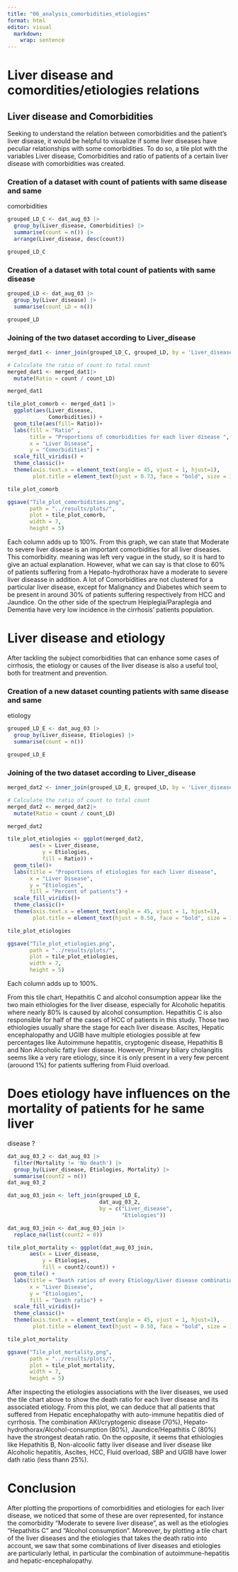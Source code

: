 ```yaml
---
title: "06_analysis_comorbidities_etiologies"
format: html
editor: visual
  markdown: 
    wrap: sentence
---
```


# Liver disease and comordities/etiologies relations

## Liver disease and Comorbidities

Seeking to understand the relation between comorbidities and the patient's liver
disease, it would be helpful to visualize if some liver diseases have peculiar 
relationships with some comorbidities. To do so, a tile plot with the variables
Liver disease, Comorbidities and ratio of patients of a certain liver disease
with comorbidities was created.

### Creation of a dataset with count of patients with same disease and same 
comorbidities

```r
grouped_LD_C <- dat_aug_03 |>
  group_by(Liver_disease, Comorbidities) |> 
  summarise(count = n()) |> 
  arrange(Liver_disease, desc(count)) 

grouped_LD_C
```

### Creation of a dataset with total count of patients with same disease

```r
grouped_LD <- dat_aug_03 |>
  group_by(Liver_disease) |> 
  summarise(count_LD = n())

grouped_LD
```

### Joining of the two dataset according to Liver_disease

```r
merged_dat1 <- inner_join(grouped_LD_C, grouped_LD, by = 'Liver_disease')

# Calculate the ratio of count to total count
merged_dat1 <- merged_dat1|>
  mutate(Ratio = count / count_LD)

merged_dat1
```

```r
tile_plot_comorb <- merged_dat1 |>
  ggplot(aes(Liver_disease, 
             Comorbidities)) +
  geom_tile(aes(fill= Ratio))+
  labs(fill = "Ratio" ,
       title = "Proportions of comorbidities for each liver disease ",
       x = "Liver Disease",
       y = "Comorbidities") +
  scale_fill_viridis() +
  theme_classic()+ 
  theme(axis.text.x = element_text(angle = 45, vjust = 1, hjust=1), 
        plot.title = element_text(hjust = 0.73, face = "bold", size = 14))

tile_plot_comorb
```

```r
ggsave("Tile_plot_comorbidities.png", 
       path = "../results/plots/",
       plot = tile_plot_comorb,
       width = 7,
       height = 5)
```


Each column adds up to 100%. From this graph, we can state that Moderate to
severe liver disease is an important comorbidities for all liver diseases. This 
comorbidity. meaning was left very vague in the study, so it is hard to give an 
actual explanation. However, what we can say is that close to 60% of patients 
suffering from a Hepato-hydrothorax have a moderate to severe liver diseasse in 
addition. A lot of Comorbidities are not clustered for a particular liver 
disease, except for Malignancy and Diabetes which seem to be present in around 
30% of patients suffering respectively from HCC and Jaundice. On the other side
of the spectrum Heiplegia/Paraplegia and Dementia have very low incidence in the
cirrhosis' patients population.

# Liver disease and etiology

After tackling the subject comorbidities that can enhance some cases of
cirrhosis, the etiology or causes of the liver disease is also a useful tool, 
both for treatment and prevention.

### Creation of a new dataset counting patients with same disease and same
etiology

```r
grouped_LD_E <- dat_aug_03 |> 
  group_by(Liver_disease, Etiologies) |> 
  summarise(count = n()) 

grouped_LD_E
```

### Joining of the two dataset according to Liver_disease

```r
merged_dat2 <- inner_join(grouped_LD_E, grouped_LD, by = 'Liver_disease')

# Calculate the ratio of count to total count
merged_dat2 <- merged_dat2|>
  mutate(Ratio = count / count_LD)

merged_dat2
```

```r
tile_plot_etiologies <- ggplot(merged_dat2, 
       aes(x = Liver_disease, 
           y = Etiologies, 
           fill = Ratio)) +
  geom_tile()+
  labs(title = "Proportions of etiologies for each liver disease",
       x = "Liver Disease",
       y = "Etiologies", 
       fill = "Percent of patients") + 
  scale_fill_viridis()+
  theme_classic()+ 
  theme(axis.text.x = element_text(angle = 45, vjust = 1, hjust=1), 
        plot.title = element_text(hjust = 0.50, face = "bold", size = 13))

tile_plot_etiologies

```
```r
ggsave("Tile_plot_etiologies.png", 
       path = "../results/plots/",
       plot = tile_plot_etiologies,
       width = 7,
       height = 5)
```


Each column adds up to 100%.

From this tile chart, Hepathitis C and alcohol consumption appear like the two
main ethiologies for the liver disease, especially for Alcoholic hepatitis where
nearly 80% is caused by alcohol consumption. Hepathitis C is also responsible 
for half of the cases of HCC of patients in this study. Those two ethiologies
usually share the stage for each liver disease. Ascites, Hepatic encephalopathy
and UGIB have multiple etiologies possible at few percentages like Autoimmune
hepatitis, cryptogenic disease, Hepathitis B and Non Alcoholic fatty liver 
disease. However, Primary biliary cholangitis seems like a very rare etiology,
since it is only present in a very few percent (arouond 1%) for patients
suffering from Fluid overload.

# Does etiology have influences on the mortality of patients for he same liver
disease ?

```r
dat_aug_03_2 <- dat_aug_03 |> 
  filter(Mortality != 'No death') |> 
  group_by(Liver_disease, Etiologies, Mortality) |> 
  summarise(count2 = n())
dat_aug_03_2
```

```r
dat_aug_03_join <- left_join(grouped_LD_E, 
                             dat_aug_03_2, 
                             by = c("Liver_disease",
                                    "Etiologies"))
```

```r
dat_aug_03_join <- dat_aug_03_join |> 
  replace_na(list(count2 = 0))
```

```r
tile_plot_mortality <- ggplot(dat_aug_03_join, 
       aes(x = Liver_disease, 
           y = Etiologies, 
           fill = count2/count)) +
  geom_tile() +
  labs(title = "Death ratios of every Etiology/Liver disease combination ",
       x = "Liver Disease",
       y = "Etiologies", 
       fill = "Death ratio") +
  scale_fill_viridis()+
  theme_classic()+ 
  theme(axis.text.x = element_text(angle = 45, vjust = 1, hjust=1), 
        plot.title = element_text(hjust = 0.50, face = "bold", size = 13))

tile_plot_mortality
```

```r
ggsave("Tile_plot_mortality.png", 
       path = "../results/plots/",
       plot = tile_plot_mortality,
       width = 7,
       height = 5)
```


After inspecting the etiologies associations with the liver diseases, we used 
the tile chart above to show the death ratio for each liver disease and its 
associated etiology. From this plot, we can deduce that all patients that 
suffered from Hepatic encephalopathy with auto-immune hepatitis died of 
cyrrhosis. The combination AKI/cryptogenic disease (70%), 
Hepato-hydrothorax/Alcohol-consumption (80%), Jaundice/Hepathitis C (80%) have 
the strongest deatah ratio. On the opposite, it seems that ethiologies like 
Hepathitis B, Non-alcoolic fatty liver disease and liver disease like Alcoholic 
hepatitis, Ascites, HCC, Fluid overload, SBP and UGIB have lower dath ratio 
(less thann 25%).

# Conclusion

After plotting the proportions of comorbidities and etiologies for each liver 
disease, we noticed that some of these are over represented, for instance the 
comorbidity "Moderate to severe liver disease", as well as the etiologies 
"Hepathitis C" and "Alcohol consumption". 
Moreover, by plotting a tile chart of the liver diseases and the etiologies that
takes the death ratio into account, we saw that some combinations of liver 
diseases and etiologies are particularly lethal, in particular the combination
of autoimmune-hepatitis and hepatic-encephalopathy.
